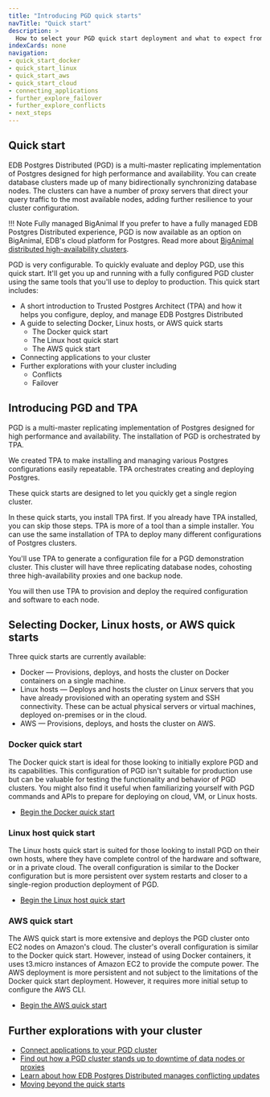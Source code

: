 ```yaml
---
title: "Introducing PGD quick starts"
navTitle: "Quick start"
description: >
  How to select your PGD quick start deployment and what to expect from the experience.
indexCards: none
navigation:
- quick_start_docker
- quick_start_linux
- quick_start_aws
- quick_start_cloud
- connecting_applications
- further_explore_failover
- further_explore_conflicts
- next_steps
---
```


## Quick start

EDB Postgres Distributed (PGD) is a multi-master replicating implementation of Postgres designed for high performance and availability. You can create database clusters made up of many bidirectionally synchronizing database nodes. The clusters can have a number of proxy servers that direct your query traffic to the most available nodes, adding further resilience to your cluster configuration.

!!! Note Fully managed BigAnimal
    If you prefer to have a fully managed EDB Postgres Distributed experience, PGD is now available as an option on BigAnimal, EDB's cloud platform for Postgres. Read more about [BigAnimal distributed high-availability clusters](/biganimal/latest/overview/02_high_availability/#distributed-high-availability).
 
PGD is very configurable. To quickly evaluate and deploy PGD, use this quick start. It'll get you up and running with a fully configured PGD cluster using the same tools that you'll use to deploy to production. This quick start includes:

* A short introduction to Trusted Postgres Architect (TPA) and how it helps you configure, deploy, and manage EDB Postgres Distributed
* A guide to selecting Docker, Linux hosts, or AWS quick starts
  * The Docker quick start
  * The Linux host quick start
  * The AWS quick start
* Connecting applications to your cluster
* Further explorations with your cluster including
  * Conflicts
  * Failover


## Introducing PGD and TPA

PGD is a multi-master replicating implementation of Postgres designed for high performance and availability. The installation of PGD is orchestrated by TPA. 

We created TPA to make installing and managing various Postgres configurations easily repeatable. TPA orchestrates creating and deploying Postgres. 

These quick starts are designed to let you quickly get a single region cluster. 

In these quick starts, you install TPA first. If you already have TPA installed, you can skip those steps. TPA is more of a tool than a simple installer. You can use the same installation of TPA to deploy many different configurations of Postgres clusters.

You'll use TPA to generate a configuration file for a PGD demonstration cluster. This cluster will have three replicating database nodes, cohosting three high-availability proxies and one backup node. 

You will then use TPA to provision and deploy the required configuration and software to each node.

## Selecting Docker, Linux hosts, or AWS quick starts

Three quick starts are currently available:
* Docker &mdash; Provisions, deploys, and hosts the cluster on Docker containers on a single machine. 
* Linux hosts &mdash; Deploys and hosts the cluster on Linux servers that you have already provisioned with an operating system and SSH connectivity. These can be actual physical servers or virtual machines, deployed on-premises or in the cloud. 
* AWS &mdash; Provisions, deploys, and hosts the cluster on AWS. 

### Docker quick start

The Docker quick start is ideal for those looking to initially explore PGD and its capabilities. This configuration of PGD isn't suitable for production use but can be valuable for testing the functionality and behavior of PGD clusters. You might also find it useful when familiarizing yourself with PGD commands and APIs to prepare for deploying on cloud, VM, or Linux hosts. 

* [Begin the Docker quick start](quick_start_docker)

### Linux host quick start

The Linux hosts quick start is suited for those looking to install PGD on their own hosts, where they have complete control of the hardware and software, or in a private cloud. The overall configuration is similar to the Docker configuration but is more persistent over system restarts and closer to a single-region production deployment of PGD.

* [Begin the Linux host quick start](quick_start_linux)

### AWS quick start

The AWS quick start is more extensive and deploys the PGD cluster onto EC2 nodes on Amazon's cloud. The cluster's overall configuration is similar to the Docker quick start. However, instead of using Docker containers, it uses t3.micro instances of Amazon EC2 to provide the compute power. The AWS deployment is more persistent and not subject to the limitations of the Docker quick start deployment. However, it requires more initial setup to configure the AWS CLI.

* [Begin the AWS quick start](quick_start_aws)

## Further explorations with your cluster

* [Connect applications to your PGD cluster](connecting_applications/)
* [Find out how a PGD cluster stands up to downtime of data nodes or proxies](further_explore_failover/)
* [Learn about how EDB Postgres Distributed manages conflicting updates](further_explore_conflicts/)
* [Moving beyond the quick starts](next_steps/)

